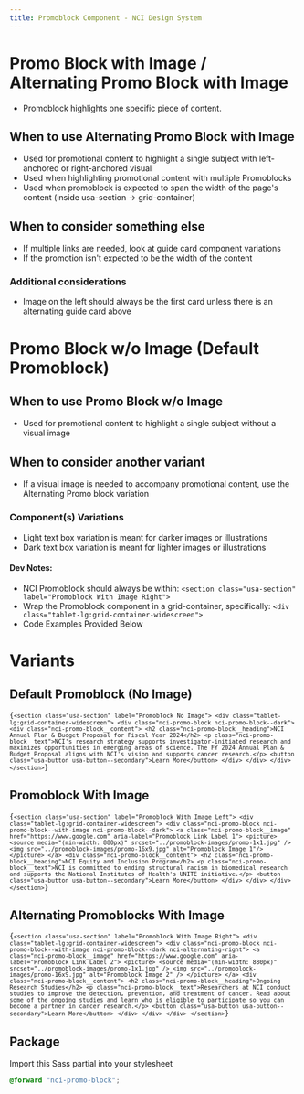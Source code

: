 ```yaml
---
title: Promoblock Component - NCI Design System
---
```


# Promo Block with Image / Alternating Promo Block with Image

- Promoblock highlights one specific piece of content.

## When to use Alternating Promo Block with Image

- Used for promotional content to highlight a single subject with left-anchored or right-anchored visual
- Used when highlighting promotional content with multiple Promoblocks
- Used when promoblock is expected to span the width of the page's content (inside usa-section -> grid-container)

## When to consider something else

- If multiple links are needed, look at guide card component variations
- If the promotion isn't expected to be the width of the content

### Additional considerations

- Image on the left should always be the first card unless there is an alternating guide card above
  <br />

# Promo Block w/o Image (Default Promoblock)

## When to use Promo Block w/o Image

- Used for promotional content to highlight a single subject without a visual image

## When to consider another variant

- If a visual image is needed to accompany promotional content, use the Alternating Promo block variation

### Component(s) Variations

- Light text box variation is meant for darker images or illustrations
- Dark text box variation is meant for lighter images or illustrations

#### Dev Notes:

- NCI Promoblock should always be within: `<section class="usa-section" label="Promoblock With Image Right">`
- Wrap the Promoblock component in a grid-container, specifically: `<div class="tablet-lg:grid-container-widescreen">`
- Code Examples Provided Below

# Variants

## Default Promoblock (No Image)

<Code className="html">{`
    <section class="usa-section" label="Promoblock No Image">
        <div class="tablet-lg:grid-container-widescreen">
            <div class="nci-promo-block nci-promo-block--dark">
                <div class="nci-promo-block__content">
                    <h2 class="nci-promo-block__heading">NCI Annual Plan & Budget Proposal for Fiscal Year 2024</h2>
                    <p class="nci-promo-block__text">NCI's research strategy supports investigator-initiated research and maximizes opportunities in emerging areas of science. The FY 2024 Annual Plan & Budget Proposal aligns with NCI's vision and supports cancer research.</p>
                    <button class="usa-button usa-button--secondary">Learn More</button>
                </div>
            </div>
        </div>
    </section>
`}</Code>

## Promoblock With Image

<Code className="html">{`
    <section class="usa-section" label="Promoblock With Image Left">
        <div class="tablet-lg:grid-container-widescreen">
            <div class="nci-promo-block nci-promo-block--with-image nci-promo-block--dark">
                <a class="nci-promo-block__image" href="https://www.google.com" aria-label="Promoblock Link Label 1">
                    <picture>
                        <source
                            media="(min-width: 880px)"
                            srcset="../promoblock-images/promo-1x1.jpg"
                        />
                        <img src="../promoblock-images/promo-16x9.jpg" alt="Promoblock Image 1"/>
                    </picture>
                </a>
                <div class="nci-promo-block__content">
                    <h2 class="nci-promo-block__heading">NCI Equity and Inclusion Program</h2>
                    <p class="nci-promo-block__text">NCI is committed to ending structural racism in biomedical research and supports the National Institutes of Health's UNITE initiative.</p>
                    <button class="usa-button usa-button--secondary">Learn More</button>
                </div>
            </div>
        </div>
    </section>
`}</Code>

## Alternating Promoblocks With Image

<Code className="html">{`
    <section class="usa-section" label="Promoblock With Image Right">
        <div class="tablet-lg:grid-container-widescreen">
            <div class="nci-promo-block nci-promo-block--with-image nci-promo-block--dark nci-alternating-right">
                <a class="nci-promo-block__image" href="https://www.google.com" aria-label="Promoblock Link Label 2">
                    <picture>
                        <source
                            media="(min-width: 880px)"
                            srcset="../promoblock-images/promo-1x1.jpg"
                        />
                        <img src="../promoblock-images/promo-16x9.jpg" alt="Promoblock Image 2" />
                    </picture>
                </a>
                <div class="nci-promo-block__content">
                    <h2 class="nci-promo-block__heading">Ongoing Research Studies</h2>
                    <p class="nci-promo-block__text">Researchers at NCI conduct studies to improve the detection, prevention, and treatment of cancer. Read about some of the ongoing studies and learn who is eligible to participate so you can become a partner in cancer research.</p>
                    <button class="usa-button usa-button--secondary">Learn More</button>
                </div>
            </div>
        </div>
    </section>
`}</Code>

## Package

Import this Sass partial into your stylesheet

```scss nopreview
@forward "nci-promo-block";
```

